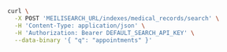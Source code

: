 <CodeGroup>

```bash cURL
curl \
  -X POST 'MEILISEARCH_URL/indexes/medical_records/search' \
  -H 'Content-Type: application/json' \
  -H 'Authorization: Bearer DEFAULT_SEARCH_API_KEY' \
  --data-binary '{ "q": "appointments" }'
```

</CodeGroup>